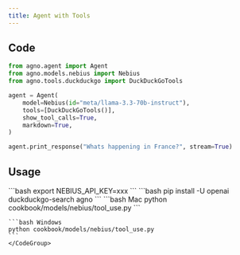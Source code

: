 ```yaml
---
title: Agent with Tools
---
```


## Code

```python cookbook/models/nebius/tool_use.py
from agno.agent import Agent
from agno.models.nebius import Nebius
from agno.tools.duckduckgo import DuckDuckGoTools

agent = Agent(
    model=Nebius(id="meta/llama-3.3-70b-instruct"),
    tools=[DuckDuckGoTools()],
    show_tool_calls=True,
    markdown=True,
)

agent.print_response("Whats happening in France?", stream=True)
```

## Usage

<Steps>
  <Snippet file="create-venv-step.mdx" />

  <Step title="Set your API key">
    ```bash
    export NEBIUS_API_KEY=xxx
    ```
  </Step>

  <Step title="Install libraries">
    ```bash
    pip install -U openai duckduckgo-search agno
    ```
  </Step>

  <Step title="Run Agent">
    <CodeGroup>
    ```bash Mac
    python cookbook/models/nebius/tool_use.py
    ```

    ```bash Windows
    python cookbook/models/nebius/tool_use.py
    ```
    </CodeGroup>
  </Step>
</Steps>